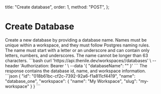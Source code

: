   title: "Create database",
  order: 1,
  method: "POST",
};

# Create Database

<Row>
  <Col>
    Create a new database by providing a database name. Names must be unique within a workspace, and they must follow Postgres naming rules. The name must start with a letter or an underscore and can contain only letters, numbers, and underscores. The name cannot be longer than 63 characters.
  </Col>
  <Col>
    <CodeGroups
      title={"Create Database Request"}
      method={"POST"}
      pathname={"/workspaces/:workspaceSlug/databases"}
    >
      ```bash
      curl 'https://api.thenile.dev/workspaces/<string>/databases' \
      --header 'Authorization: Bearer <string>' \
      --data '{
        "databaseName": "<string>"
      }'
      ```
    </CodeGroups>
  </Col>
</Row>
<Row>
  <Col>
    The response contains the database id, name, and workspace information.
  </Col>
  <Col>
    <CodeGroups
      title={"Create Database Response"}
      response={"201"}
      pathname={"/workspaces/:workspaceSlug/databases"}
    >
      ```json
      {
        "id": "018b61bc-cf2c-7392-92a6-f1a811cf4419",
        "name": "database_one",
        "workspace": {
          "name": "My Workspace",
          "slug": "my-workspace"
        }
      }
      ```
    </CodeGroups>
  </Col>
</Row>
